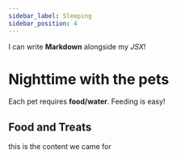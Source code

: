 ```yaml
---
sidebar_label: Sleeping
sidebar_position: 4
---
```



I can write **Markdown** alongside my _JSX_!

# Nighttime with the pets

Each pet requires **food/water**. Feeding is easy!


## Food and Treats


<PetCard pet="Olympia" imagePath="/img/olympia.jpg" successMessage="Done">this is the  content we came for</PetCard>

